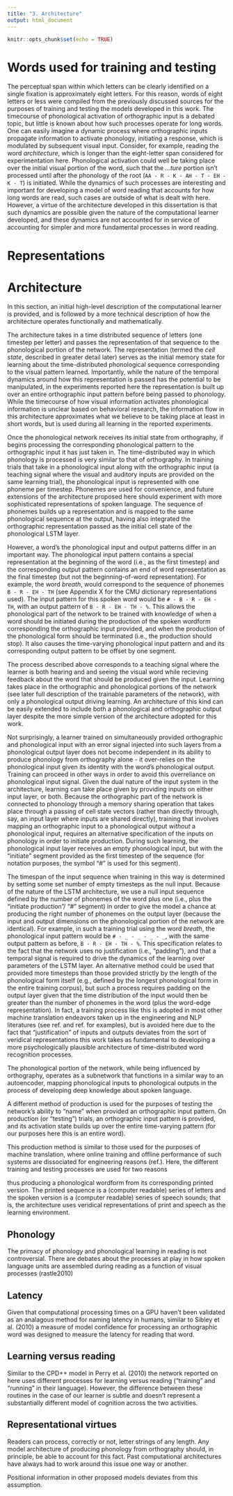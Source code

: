```yaml
---
title: "3. Architecture"
output: html_document
---
```


```r
knitr::opts_chunk$set(echo = TRUE)
```

# Words used for training and testing


The perceptual span within which letters can be clearly identified on a single fixation is approximately eight letters. For this reason, words of eight letters or less were compiled from the previously discussed sources for the purposes of training and testing the models developed in this work. The timecourse of phonological activation of orthographic input is a debated topic, but little is known about how such processes operate for long words. One can easily imagine a dynamic process where orthographic inputs propagate information to activate phonology, initiating a response, which is modulated by subsequent visual input. Consider, for example, reading the word _architecture_, which is longer than the eight-letter span considered for experimentation here. Phonological activation could well be taking place over the initial visual portion of the word, such that the _...ture_ portion isn't processed until after the phonology of the root (`AA - R - K - AH - T - EH - K - T`) is initiated. While the dynamics of such processes are interesting and important for developing a model of word reading that accounts for how long words are read, such cases are outside of what is dealt with here. However, a virtue of the architecture developed in this dissertation is that such dynamics are possible given the nature of the computational learner developed, and these dynamics are not accounted for in service of accounting for simpler and more fundamental processes in word reading.

# Representations


# Architecture
In this section, an initial high-level description of the computational learner is provided, and is followed by a more technical description of how the architecture operates functionally and mathematically.

The architecture takes in a time distributed sequence of letters (one timestep per letter) and passes the representation of that sequence to the phonological portion of the network. The representation (termed the _cell state_, described in greater detail later) serves as the initial memory state for learning about the time-distributed phonological sequence corresponding to the visual pattern learned. Importantly, while the nature of the temporal dynamics around how this representation is passed has the potential to be manipulated, in the experiments reported here the representation is built up over an entire orthographic input pattern before being passed to phonology. While the timecourse of how visual information activates phonological information is unclear based on behavioral research, the information flow in this architecture approximates what we believe to be taking place at least in short words, but is used during all learning in the reported experiments.

Once the phonological network receives its initial state from orthography, if begins processing the corresponding phonological pattern to the orthographic input it has just taken in. The time-distributed way in which phonology is processed is very similar to that of orthography. In training trials that take in a phonological input along with the orthographic input (a teaching signal where the visual and auditory inputs are provided on the same learning trial), the phonological input is represented with one phoneme per timestep. Phonemes are used for convenience, and future extensions of the architecture proposed here should experiment with more sophisticated representations of spoken language. The sequence of phonemes builds up a representation and is mapped to the same phonological sequence at the output, having also integrated the orthographic representation passed as the initial cell state of the phonological LSTM layer. 

However, a word's the phonological input and output patterns differ in an important way. The phonological input pattern contains a special representation at the beginning of the word (i.e., as the first timestep) and the corresponding output pattern contains an end of word representation as the final timestep (but not the beginning-of-word representation). For example, the word _breath_, would correspond to the sequence of phonemes `B - R - EH - TH` (see Appendix X for the CMU dictionary representations used). The input pattern for this spoken word would be `# - B - R - EH - TH`, with an output pattern of `B - R - EH - TH - %`. This allows the phonological part of the network to be trained with knowledge of when a word should be initiated during the production of the spoken wordform corresponding the orthographic input provided, and when the production of the phonological form should be terminated (i.e., the production should stop). It also causes the time-varying phonological input pattern and and its corresponding output pattern to be offset by one segment.

The process described above corresponds to a teaching signal where the learner is both hearing and and seeing the visual word while recieving feedback about the word that should be produced given the input. Learning takes place in the orthographic and phonological portions of the network (see later full description of the trainable parameters of the network), with only a phonological output driving learning. An architecture of this kind can be easily extended to include both a phonological and orthographic output layer despite the more simple version of the architecture adopted for this work.

Not surprisingly, a learner trained on simultaneously provided orthographic and phonological input with an error signal injected into such layers from a phonological output layer does not become independent in its ability to produce phonology from orthography alone - it over-relies on the phonological input given its identity with the word's phonological output. Training can proceed in other ways in order to avoid this overreliance on phonological input signal. Given the dual nature of the input system in the architecture, learning can take place given by providing inputs on either input layer, or both. Because the orthographic part of the network is connected to phonology through a memory sharing operation that takes place through a passing of cell state vectors (rather than directly through, say, an input layer where inputs are shared directly), training that involves mapping an orthographic input to a phonological output _without_ a phonological input, requires an alternative specification of the inputs on phonology in order to initiate production. During such learning, the phonological input layer receives an empty phonological input, but with the "initiate" segment provided as the first timestep of the sequence (for notation purposes, the symbol "#" is used for this segment).

The timespan of the input sequence when training in this way is determined by setting some set number of empty timesteps as the null input. Because of the nature of the LSTM architecture, we use a null input sequence defined by the number of phonemes of the word plus one (i.e., plus the "initiate production"/ "#" segment) in order to give the model a chance at producing the right number of phonemes on the output layer (because the input and output dimensions on the phonological portion of the network are identical). For example, in such a training trial using the word _breath_, the phonological input pattern would be `# - _ - _ - _ - _`, with the same output pattern as before, `B - R - EH - TH - %`.  This specification relates to the fact that the network uses no justification (i.e., "padding"), and that a temporal signal is required to drive the dynamics of the learning over parameters of the LSTM layer. An alternative method could be used that provided more timesteps than those provided strictly by the length of the phonological form itself (e.g., defined by the longest phonological form in the entire training corpus), but such a process requires padding on the output layer given that the time distribution of the input would then be greater than the number of phonemes in the word (plus the word-edge representation). In fact, a training process like this is adopted in most other machine translation endeavors taken up in the engineering and NLP literatures (see ref. and ref. for examples), but is avoided here due to the fact that "justification" of inputs and outputs deviates from the sort of veridical representations this work takes as fundamental to developing a more psychologically plausible architecture of time-distributed word recognition processes.

The phonological portion of the network, while being influenced by orthography, operates as a subnetwork that functions in a similar way to an autoencoder, mapping phonological inputs to phonological outputs in the process of developing deep knowledge about spoken language.

A different method of production is used for the purposes of testing the network's ability to "name" when provided an orthographic input pattern. On production (or "testing") trials, an orthographic input pattern is provided, and its activation state builds up over the entire time-varying pattern (for our purposes here this is an entire word). 


This production method is similar to those used for the purposes of machine translation, where online training and offline performance of such systems are dissociated for engineering reasons (ref.). Here, the different training and testing processes are used for two reasons

thus producing a phonological wordform from its corresponding printed version. The printed sequence is a (computer readable) series of letters and the spoken version is a (computer readable) series of speech sounds; that is, the architecture uses veridical representations of print and speech as the learning environment.








## Phonology
The primacy of phonology and phonological learning in reading is not controversial. There are debates about the processes at play in how spoken language units are assembled during reading as a function of visual processes (rastle2010)

## Latency
Given that computational processing times on a GPU haven't been validated as an analagous method for naming latency in humans, similar to Sibley et al. (2010) a measure of model confidence for processing an orthographic word was designed to measure the latency for reading that word. 

## Learning versus reading
Similar to the CPD++ model in Perry et al. (2010) the network reported on here uses different processes for learning versus reading ("training" and "running" in their language). However, the difference between these routines in the case of our learner is subtle and doesn't represent a substantially different model of cognition across the two activities. 

## Representational virtues
Readers can process, correctly or not, letter strings of any length. Any model architecture of producing phonology from orthography should, in principle, be able to account for this fact. Past computational architectures have always had to work around this issue one way or another.

Positional information in other proposed models deviates from this assumption.



